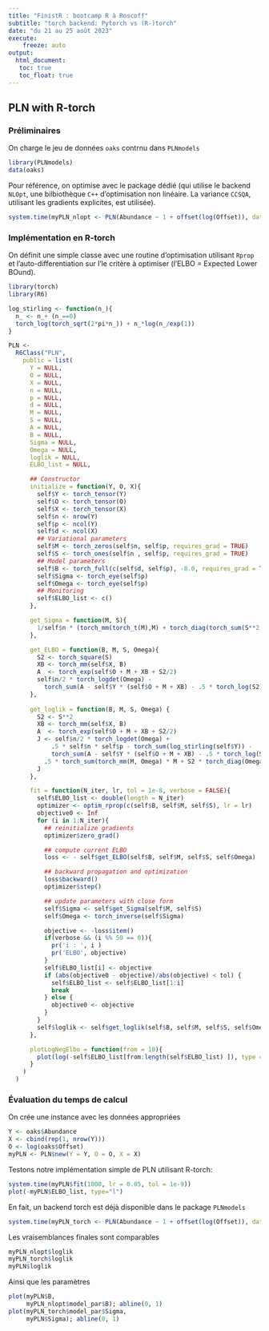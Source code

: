 ```yaml
---
title: "FinistR : bootcamp R à Roscoff"
subtitle: "torch backend: Pytorch vs (R-)torch"
date: "du 21 au 25 août 2023"
execute: 
    freeze: auto
output: 
  html_document:
   toc: true
   toc_float: true
---
```


## PLN with R-torch

### Préliminaires

On charge le jeu de données `oaks` contrnu dans `PLNmodels`

```r
library(PLNmodels)
data(oaks)
```

Pour référence, on optimise avec le package dédié (qui utilise le backend `NLOpt`, une bilbiothèque `C++` d'optimisation non linéaire. La variance `CCSQA`, utilisant les gradients explicites, est utilisée). 

```r
system.time(myPLN_nlopt <- PLN(Abundance ~ 1 + offset(log(Offset)), data = oaks))
```

### Implémentation en R-torch

On définit une simple classe avec une routine d'optimisation utilisant `Rprop` et l'auto-differentiation sur l'le critère à optimiser (l'ELBO = Expected Lower BOund).

```r
library(torch)
library(R6)

log_stirling <- function(n_){
  n_ <- n_+ (n_==0)
  torch_log(torch_sqrt(2*pi*n_)) + n_*log(n_/exp(1))
}

PLN <-
  R6Class("PLN",
    public = list(
      Y = NULL,
      O = NULL,
      X = NULL,
      n = NULL,
      p = NULL,
      d = NULL,
      M = NULL,
      S = NULL,
      A = NULL,
      B = NULL,
      Sigma = NULL,
      Omega = NULL,
      loglik = NULL,
      ELBO_list = NULL,

      ## Constructor
      initialize = function(Y, O, X){
        self$Y <- torch_tensor(Y)
        self$O <- torch_tensor(O)
        self$X <- torch_tensor(X)
        self$n <- nrow(Y)
        self$p <- ncol(Y)
        self$d <- ncol(X)
        ## Variational parameters
        self$M <- torch_zeros(self$n, self$p, requires_grad = TRUE)
        self$S <- torch_ones(self$n , self$p, requires_grad = TRUE)
        ## Model parameters
        self$B <- torch_full(c(self$d, self$p), -8.0, requires_grad = TRUE)
        self$Sigma <- torch_eye(self$p)
        self$Omega <- torch_eye(self$p)
        ## Monitoring
        self$ELBO_list <- c()
      },

      get_Sigma = function(M, S){
        1/self$n * (torch_mm(torch_t(M),M) + torch_diag(torch_sum(S**2, dim = 1)))
      },

      get_ELBO = function(B, M, S, Omega){
        S2 <- torch_square(S)
        XB <- torch_mm(self$X, B)
        A  <- torch_exp(self$O + M + XB + S2/2)
        self$n/2 * torch_logdet(Omega) -
          torch_sum(A - self$Y * (self$O + M + XB) - .5 * torch_log(S2))
      },
    
      get_loglik = function(B, M, S, Omega) {
        S2 <- S**2
        XB <- torch_mm(self$X, B)
        A  <- torch_exp(self$O + M + XB + S2/2)
        J <- self$n/2 * torch_logdet(Omega) + 
            .5 * self$n * self$p - torch_sum(log_stirling(self$Y)) -
            torch_sum(A - self$Y * (self$O + M + XB) - .5 * torch_log(S2)) -
          .5 * torch_sum(torch_mm(M, Omega) * M + S2 * torch_diag(Omega))
        J
      },

      fit = function(N_iter, lr, tol = 1e-8, verbose = FALSE){
        self$ELBO_list <- double(length = N_iter)
        optimizer <- optim_rprop(c(self$B, self$M, self$S), lr = lr)
        objective0 <- Inf
        for (i in 1:N_iter){
          ## reinitialize gradients
          optimizer$zero_grad()

          ## compute current ELBO
          loss <- - self$get_ELBO(self$B, self$M, self$S, self$Omega)

          ## backward propagation and optimization
          loss$backward()
          optimizer$step()

          ## update parameters with close form
          self$Sigma <- self$get_Sigma(self$M, self$S)
          self$Omega <- torch_inverse(self$Sigma)

          objective <- -loss$item()
          if(verbose && (i %% 50 == 0)){
            pr('i : ', i )
            pr('ELBO', objective)
          }
          self$ELBO_list[i] <- objective
          if (abs(objective0 - objective)/abs(objective) < tol) {
            self$ELBO_list <- self$ELBO_list[1:i]
            break
          } else {
            objective0 <- objective
          }
        }
        self$loglik <- self$get_loglik(self$B, self$M, self$S, self$Omega)
      },

      plotLogNegElbo = function(from = 10){
        plot(log(-self$ELBO_list[from:length(self$ELBO_list) ]), type = "l")
      }
    )
  )
```

### Évaluation du temps de calcul

On crée une instance avec les données appropriées

```r
Y <- oaks$Abundance
X <- cbind(rep(1, nrow(Y)))
O <- log(oaks$Offset)
myPLN <- PLN$new(Y = Y, O = O, X = X)
```

Testons notre implémentation simple de PLN utilisant R-torch:

```r
system.time(myPLN$fit(1000, lr = 0.05, tol = 1e-9))
plot(-myPLN$ELBO_list, type="l")
```

En fait, un backend torch est déjà disponible dans le package `PLNmodels`

```r
system.time(myPLN_torch <- PLN(Abundance ~ 1 + offset(log(Offset)), data = oaks, control = PLN_param(backend = 'torch', config_optim = list(lr = 0.01))))
```

Les vraisemblances finales sont comparables

```r
myPLN_nlopt$loglik
myPLN_torch$loglik
myPLN$loglik
```

Ainsi que les paramètres
```r
plot(myPLN$B,
     myPLN_nlopt$model_par$B); abline(0, 1)
plot(myPLN_torch$model_par$Sigma,
     myPLN$Sigma); abline(0, 1)
```